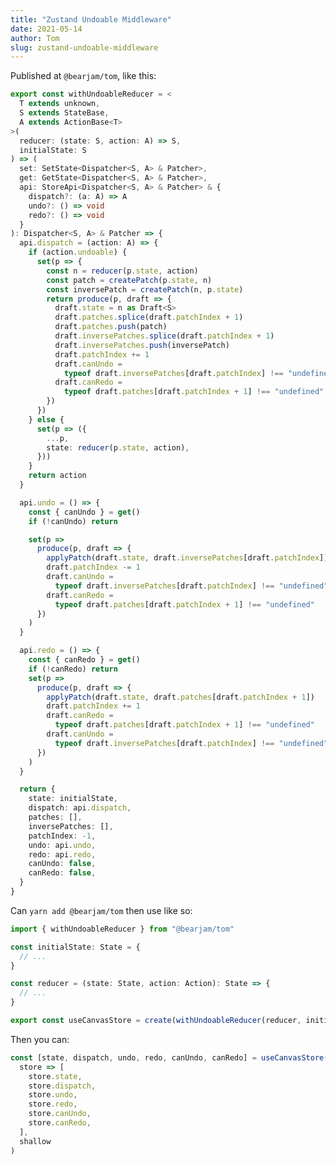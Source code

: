 ```yaml
---
title: "Zustand Undoable Middleware"
date: 2021-05-14
author: Tom
slug: zustand-undoable-middleware
---
```


Published at `@bearjam/tom`, like this:

```ts
export const withUndoableReducer = <
  T extends unknown,
  S extends StateBase,
  A extends ActionBase<T>
>(
  reducer: (state: S, action: A) => S,
  initialState: S
) => (
  set: SetState<Dispatcher<S, A> & Patcher>,
  get: GetState<Dispatcher<S, A> & Patcher>,
  api: StoreApi<Dispatcher<S, A> & Patcher> & {
    dispatch?: (a: A) => A
    undo?: () => void
    redo?: () => void
  }
): Dispatcher<S, A> & Patcher => {
  api.dispatch = (action: A) => {
    if (action.undoable) {
      set(p => {
        const n = reducer(p.state, action)
        const patch = createPatch(p.state, n)
        const inversePatch = createPatch(n, p.state)
        return produce(p, draft => {
          draft.state = n as Draft<S>
          draft.patches.splice(draft.patchIndex + 1)
          draft.patches.push(patch)
          draft.inversePatches.splice(draft.patchIndex + 1)
          draft.inversePatches.push(inversePatch)
          draft.patchIndex += 1
          draft.canUndo =
            typeof draft.inversePatches[draft.patchIndex] !== "undefined"
          draft.canRedo =
            typeof draft.patches[draft.patchIndex + 1] !== "undefined"
        })
      })
    } else {
      set(p => ({
        ...p,
        state: reducer(p.state, action),
      }))
    }
    return action
  }

  api.undo = () => {
    const { canUndo } = get()
    if (!canUndo) return

    set(p =>
      produce(p, draft => {
        applyPatch(draft.state, draft.inversePatches[draft.patchIndex])
        draft.patchIndex -= 1
        draft.canUndo =
          typeof draft.inversePatches[draft.patchIndex] !== "undefined"
        draft.canRedo =
          typeof draft.patches[draft.patchIndex + 1] !== "undefined"
      })
    )
  }

  api.redo = () => {
    const { canRedo } = get()
    if (!canRedo) return
    set(p =>
      produce(p, draft => {
        applyPatch(draft.state, draft.patches[draft.patchIndex + 1])
        draft.patchIndex += 1
        draft.canRedo =
          typeof draft.patches[draft.patchIndex + 1] !== "undefined"
        draft.canUndo =
          typeof draft.inversePatches[draft.patchIndex] !== "undefined"
      })
    )
  }

  return {
    state: initialState,
    dispatch: api.dispatch,
    patches: [],
    inversePatches: [],
    patchIndex: -1,
    undo: api.undo,
    redo: api.redo,
    canUndo: false,
    canRedo: false,
  }
}
```

Can `yarn add @bearjam/tom` then use like so:

```ts
import { withUndoableReducer } from "@bearjam/tom"

const initialState: State = {
  // ...
}

const reducer = (state: State, action: Action): State => {
  // ...
}

export const useCanvasStore = create(withUndoableReducer(reducer, initialState))
```

Then you can:

```ts
const [state, dispatch, undo, redo, canUndo, canRedo] = useCanvasStore(
  store => [
    store.state,
    store.dispatch,
    store.undo,
    store.redo,
    store.canUndo,
    store.canRedo,
  ],
  shallow
)
```
